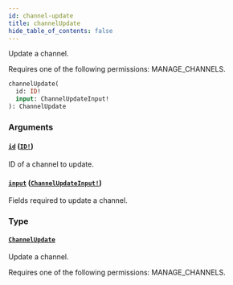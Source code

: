 ```yaml
---
id: channel-update
title: channelUpdate
hide_table_of_contents: false
---
```


Update a channel.

Requires one of the following permissions: MANAGE_CHANNELS.

```graphql
channelUpdate(
  id: ID!
  input: ChannelUpdateInput!
): ChannelUpdate
```

### Arguments

#### [`id`](#) ([`ID!`](../../../developer/api-reference/scalars/id))

ID of a channel to update.

#### [`input`](#) ([`ChannelUpdateInput!`](../../../developer/api-reference/inputs/channel-update-input))

Fields required to update a channel.

### Type

#### [`ChannelUpdate`](../../../developer/api-reference/objects/channel-update)

Update a channel.

Requires one of the following permissions: MANAGE_CHANNELS.
